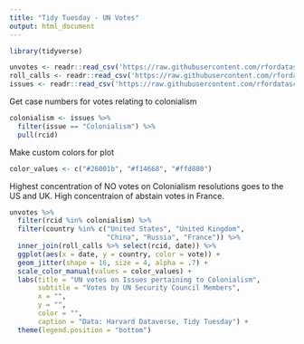---
title: "Tidy Tuesday - UN Votes"
output: html_document
---

```{r}
library(tidyverse)

unvotes <- readr::read_csv('https://raw.githubusercontent.com/rfordatascience/tidytuesday/master/data/2021/2021-03-23/unvotes.csv')
roll_calls <- readr::read_csv('https://raw.githubusercontent.com/rfordatascience/tidytuesday/master/data/2021/2021-03-23/roll_calls.csv')
issues <- readr::read_csv('https://raw.githubusercontent.com/rfordatascience/tidytuesday/master/data/2021/2021-03-23/issues.csv')

```

Get case numbers for votes relating to colonialism
```{r}
colonialism <- issues %>%
  filter(issue == "Colonialism") %>%
  pull(rcid)
```

Make custom colors for plot
```{r}
color_values <- c("#26001b", "#f14668", "#ffd880")
```

Highest concentration of NO votes on Colonialism resolutions goes to the US and UK. High concentraion of abstain votes in France.
```{r}
unvotes %>%
  filter(rcid %in% colonialism) %>%
  filter(country %in% c("United States", "United Kingdom",
                        "China", "Russia", "France")) %>%
  inner_join(roll_calls %>% select(rcid, date)) %>%
  ggplot(aes(x = date, y = country, color = vote)) +
  geom_jitter(shape = 16, size = 4, alpha = .7) +
  scale_color_manual(values = color_values) +
  labs(title = "UN votes on Issues pertaining to Colonialism",
       subtitle = "Votes by UN Security Council Members", 
       x = "", 
       y = "",
       color = "",
       caption = "Data: Harvard Dataverse, Tidy Tuesday") +
  theme(legend.position = "bottom")
```

